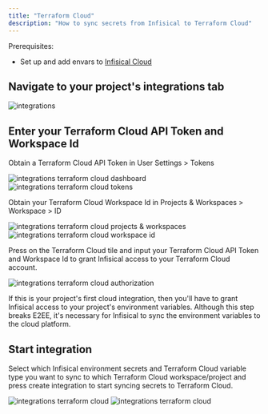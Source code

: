 ---
title: "Terraform Cloud"
description: "How to sync secrets from Infisical to Terraform Cloud"
---

Prerequisites:

- Set up and add envars to [Infisical Cloud](https://app.infisical.com)

## Navigate to your project's integrations tab

![integrations](../../images/integrations.png)

## Enter your Terraform Cloud API Token and Workspace Id

Obtain a Terraform Cloud API Token in User Settings > Tokens

![integrations terraform cloud dashboard](../../images/integrations/terraform/integrations-terraformcloud-dashboard.png)
![integrations terraform cloud tokens](../../images/integrations/terraform/integrations-terraformcloud-tokens.png)

Obtain your Terraform Cloud Workspace Id in Projects & Workspaces > Workspace > ID

![integrations terraform cloud projects & workspaces](../../images/integrations/terraform/integrations-terraformcloud-workspaces.png)
![integrations terraform cloud workspace id](../../images/integrations/terraform/integrations-terraformcloud-workspaceid.png)

Press on the Terraform Cloud tile and input your Terraform Cloud API Token and Workspace Id to grant Infisical access to your Terraform Cloud account.

![integrations terraform cloud authorization](../../images/integrations/terraform/integrations-terraformcloud-auth.png)

<Info>
  If this is your project's first cloud integration, then you'll have to grant
  Infisical access to your project's environment variables. Although this step
  breaks E2EE, it's necessary for Infisical to sync the environment variables to
  the cloud platform.
</Info>

## Start integration

Select which Infisical environment secrets and Terraform Cloud variable type you want to sync to which Terraform Cloud workspace/project and press create integration to start syncing secrets to Terraform Cloud.

![integrations terraform cloud](../../images/integrations/terraform/integrations-terraformcloud-create.png)
![integrations terraform cloud](../../images/integrations/terraform/integrations-terraformcloud.png)

